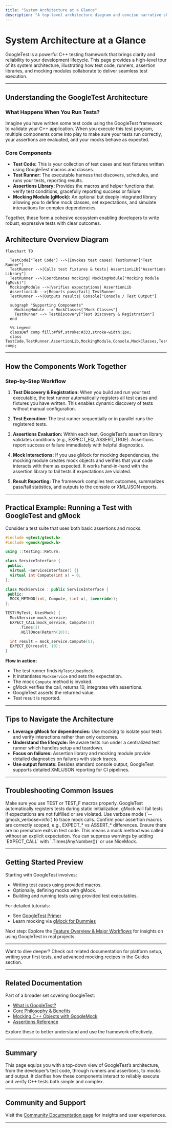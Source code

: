 ```yaml
---
title: "System Architecture at a Glance"
description: "A top-level architecture diagram and concise narrative showing how test code, runners, assertion libraries, and mocking modules fit together. See the high-level data and control flow when running tests with GoogleTest."
---
```


# System Architecture at a Glance

GoogleTest is a powerful C++ testing framework that brings clarity and reliability to your development lifecycle. This page provides a high-level tour of its system architecture, illustrating how test code, runners, assertion libraries, and mocking modules collaborate to deliver seamless test execution.

---

## Understanding the GoogleTest Architecture

### What Happens When You Run Tests?

Imagine you have written some test code using the GoogleTest framework to validate your C++ application. When you execute this test program, multiple components come into play to make sure your tests run correctly, your assertions are evaluated, and your mocks behave as expected.

### Core Components

- **Test Code:** This is your collection of test cases and test fixtures written using GoogleTest macros and classes.
- **Test Runner:** The executable harness that discovers, schedules, and runs your tests, reporting results.
- **Assertions Library:** Provides the macros and helper functions that verify test conditions, gracefully reporting success or failure.
- **Mocking Module (gMock):** An optional but deeply integrated library allowing you to define mock classes, set expectations, and simulate interactions for complex dependencies.

Together, these form a cohesive ecosystem enabling developers to write robust, expressive tests with clear outcomes.

## Architecture Overview Diagram

```mermaid
flowchart TD

  TestCode["Test Code"] -->|Invokes test cases| TestRunner["Test Runner"]
  TestRunner -->|Calls test fixtures & tests| AssertionLib["Assertions Library"]
  TestRunner -->|Coordinates mocking| MockingModule["Mocking Module (gMock)"]
  MockingModule -->|Verifies expectations| AssertionLib
  AssertionLib -->|Reports pass/fail| TestRunner
  TestRunner -->|Outputs results| Console["Console / Test Output"]

  subgraph "Supporting Components"
    MockingModule --> MockClasses["Mock Classes"]
    TestRunner --> TestDiscovery["Test Discovery & Registration"]
  end

  %% Legend
  classDef comp fill:#f9f,stroke:#333,stroke-width:1px;
  class TestCode,TestRunner,AssertionLib,MockingModule,Console,MockClasses,TestDiscovery comp;
```

---

## How the Components Work Together

### Step-by-Step Workflow

1. **Test Discovery & Registration:**
   When you build and run your test executable, the test runner automatically registers all test cases and fixtures you have written. This enables dynamic discovery of tests without manual configuration.

2. **Test Execution:**
   The test runner sequentially or in parallel runs the registered tests.

3. **Assertions Evaluation:**
   Within each test, GoogleTest’s assertion library validates conditions (e.g., EXPECT_EQ, ASSERT_TRUE). Assertions report success or failure immediately with helpful diagnostics.

4. **Mock Interactions:**
   If you use gMock for mocking dependencies, the mocking module creates mock objects and verifies that your code interacts with them as expected. It works hand-in-hand with the assertion library to fail tests if expectations are violated.

5. **Result Reporting:**
   The framework compiles test outcomes, summarizes pass/fail statistics, and outputs to the console or XML/JSON reports.

---

## Practical Example: Running a Test with GoogleTest and gMock

Consider a test suite that uses both basic assertions and mocks.

```cpp
#include <gtest/gtest.h>
#include <gmock/gmock.h>

using ::testing::Return;

class ServiceInterface {
 public:
  virtual ~ServiceInterface() {}
  virtual int Compute(int x) = 0;
};

class MockService : public ServiceInterface {
 public:
  MOCK_METHOD(int, Compute, (int x), (override));
};

TEST(MyTest, UsesMock) {
  MockService mock_service;
  EXPECT_CALL(mock_service, Compute(5))
      .Times(1)
      .WillOnce(Return(10));

  int result = mock_service.Compute(5);
  EXPECT_EQ(result, 10);
}
```

**Flow in action:**
- The test runner finds `MyTest/UsesMock`.
- It instantiates `MockService` and sets the expectation.
- The mock `Compute` method is invoked.
- gMock verifies the call, returns 10, integrates with assertions.
- GoogleTest asserts the returned value.
- Test result is reported.

---

## Tips to Navigate the Architecture

- **Leverage gMock for dependencies:** Use mocking to isolate your tests and verify interactions rather than only outcomes.
- **Understand the lifecycle:** Be aware tests run under a centralized test runner which handles setup and teardown.
- **Focus on failures:** Assertion library and mocking module provide detailed diagnostics on failures with stack traces.
- **Use output formats:** Besides standard console output, GoogleTest supports detailed XML/JSON reporting for CI pipelines.

---

## Troubleshooting Common Issues

<AccordionGroup title="Common Issues in Test Execution">
<Accordion title="Tests Not Being Discovered">
Make sure you use TEST or TEST_F macros properly. GoogleTest automatically registers tests during static initialization.
</Accordion>
<Accordion title="Mock Expectations Not Met">
gMock will fail tests if expectations are not fulfilled or are violated. Use verbose mode (`--gmock_verbose=info`) to trace mock calls.
</Accordion>
<Accordion title="Assertions Not Triggering Failures">
Confirm your assertion macros are correctly scoped, e.g., EXPECT_* vs ASSERT_* differences. Ensure there are no premature exits in test code.
</Accordion>
<Accordion title="Uninteresting Function Calls Warning">
This means a mock method was called without an explicit expectation. You can suppress warnings by adding `EXPECT_CALL` with `.Times(AnyNumber())` or use NiceMock.
</Accordion>
</AccordionGroup>

---

## Getting Started Preview

Starting with GoogleTest involves:

- Writing test cases using provided macros.
- Optionally, defining mocks with gMock.
- Building and running tests using provided test executables.

For detailed tutorials:
- See [GoogleTest Primer](https://google.github.io/googletest/primer.html)
- Learn mocking via [gMock for Dummies](https://google.github.io/googletest/gmock_for_dummies.html)

Next step: Explore the [Feature Overview & Major Workflows](/overview/architecture-features/feature-quick-tour) for insights on using GoogleTest in real projects.

---

<Note>
Want to dive deeper? Check out related documentation for platform setup, writing your first tests, and advanced mocking recipes in the Guides section.
</Note>

---

## Related Documentation

Part of a broader set covering GoogleTest:

- [What is GoogleTest?](/overview/product-intro-core-concepts/what-is-gtest)
- [Core Philosophy & Benefits](/overview/product-intro-core-concepts/core-philosophy)
- [Mocking C++ Objects with GoogleMock](/guides/advanced-testing-strategies/mocking-with-googlemock)
- [Assertions Reference](/api-reference/core-testing-api/assertions)

Explore these to better understand and use the framework effectively.

---

## Summary

This page equips you with a top-down view of GoogleTest’s architecture, from the developer’s test code, through runners and assertions, to mocks and output. It clarifies how these components interact to reliably execute and verify C++ tests both simple and complex.

---

## Community and Support

Visit the [Community Documentation page](/community_created_documentation.html) for insights and user experiences.

---